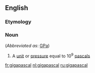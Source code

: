 {{also|Gigapascal}}
==English==

===Etymology===
{{prefix|giga|pascal}}

===Noun===
{{en-noun}} (''Abbreviated as'': [[GPa]])

# {{context|physics|lang=en}} A [[unit]] or [[pressure]] equal to 10<sup>9</sup> [[pascal]]s

[[fr:gigapascal]]
[[nl:gigapascal]]
[[ru:gigapascal]]
